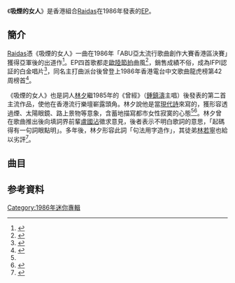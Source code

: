 {{NoteTA
| 1=zh-hans:吸烟的女人; zh-hant:吸煙的女人;
}}
{{Infobox album
| name       = 吸煙的女人
| type       = EP
| artist     = [[Raidas|Raidas]]
| format        = 黑膠唱片、錄音帶
| cover      = 
| border     = yes
| alt        = 
| released   = 1986年
| recorded   = 
| venue      =
| studio     = 
| Language   = [[粵語|粵語]]
| genre      = [[歐陸節拍|歐陸節拍]]
| length     = {{duration|m=12|s=51}}
| label      = 藝視唱片公司
| producer   = 黃耀光
| prev_title = 
| prev_year  = 
| next_title = [[傳說_(Raidas專輯)|傳說 (Raidas專輯)]]
| next_year  = 1987
}}
《'''吸煙的女人'''》是香港組合[[Raidas|Raidas]]在1986年發表的[[迷你專輯|EP]]。

==簡介==
[[Raidas|Raidas]]憑《吸煙的女人》一曲在1986年「ABU亞太流行歌曲創作大賽香港區決賽」獲得亞軍後的出道作<ref name="香港詞人詞話">{{cite book|author1=黃志華|title=香港詞人詞話|date=2003年4月|publisher=三聯書店（香港）|page=}}</ref>。EP四首歌都走[[歐陸節拍|歐陸節拍]]曲風<ref name="專輯">{{Cite book|title=香港流行音樂專輯101．第一部|author=Muzikland|publisher=非凡出版|year=2018|isbn=9789888513710|location=香港|pages=340-344}}</ref>，銷售成績不俗，成為IFPI認証的白金唱片<ref>{{Cite web|title=《金唱片頒獎典禮》所頒發之獎項 [1977-2008]（1988）|url=http://www.ifpihk.org/zh/gold-disc-award-presented/1988|accessdate=|author=|date=|format=|publisher=ifpihk|language=|archive-url=https://web.archive.org/web/20161110202445/http://www.ifpihk.org/zh/gold-disc-award-presented/1988|archive-date=2016-11-10|dead-url=yes}}</ref>，同名主打曲派台後曾登上1986年香港電台中文歌曲龍虎榜第42周榜首<ref name="cnhk">{{cite web|author1=黃志煒|url=https://repository.lib.cuhk.edu.hk/en/item/cuhk-317982|title=跨國唱片公司壟斷下之香港粤語流行樂壇|language=中文|date=1991|page=附錄附件(一)|accessdate=2020-05-24|archive-date=2020-08-23|archive-url=https://web.archive.org/web/20200823022917/https://repository.lib.cuhk.edu.hk/en/item/cuhk-317982|dead-url=no}}</ref>。

《吸煙的女人》也是詞人[[林夕|林夕]]繼1985年的《曾經》（[[鍾鎮濤|鍾鎮濤]]主唱）後發表的第二首主流作品，使他在香港流行樂壇嶄露頭角。林夕說他是當[[現代詩|現代詩]]來寫的，獲形容透過煙、太陽眼鏡、路上景物等意象，含蓄地描寫都市女性寂寞的心態<ref name="香港詞人詞話"/><ref>{{Cite book|edition=Xin ban|title=Xianggang Yue yu liu xing ge ci yan jiu|url=https://www.worldcat.org/oclc/954679715|location=[Xianggang]|isbn=9789888365296|oclc=954679715|last=Zhu, Yaowei, 1965-|last2=朱耀偉, 1965-}}</ref>。林夕曾在歌曲推出後向填詞界前輩[[盧國沾|盧國沾]]徵求意見，後者表示不明白歌詞的意思，「起碼得有一句詞眼點明」。多年後，林夕形容此詞「句法用字造作」，其徒弟[[林若寧|林若寧]]也給以劣評<ref name="夕">{{Cite AV media notes |title=林夕字傳2|artist= |year=2007 |notestitle= |url= |accessdate= |first= |last= |authorlink= |first2= |last2= |authorlink2= |page= |pages= |type=CD |publisher=環球唱片 |id= |location=香港 |ref=}}</ref>。

== 曲目 ==
{{Tracklist
| collapsed = 
| headline = A面
| font_size = 
| total_length = 

| all_writing = 
| all_music = 黃耀光
| all_lyrics = 林夕
| all_arranger = 黃耀光
| all_producer = 
| all_note = 全碟歌手：陳德彰

| extra_column =

| title1          = 吸煙的女人
| note1           = 
| writer1         = 
| extra1         = 
| length1         = 3:00

| title2          = 不願置評
| writer2         = 
| extra2         = 
| length2         = 3:15

| title3          = 杯中冷巷
| note3           = 
| writer3         = 
| extra3         = 
| length3         = 3:59
}}
{{Tracklist
| collapsed = 
| headline = B面
| font_size = 
| total_length = 

| all_writing = 
| all_music = 
| all_lyrics = 
| all_arranger = 
| all_producer = 
| all_note = 

| extra_column = 混音

| title1 = Re-Mix吸煙的女人
| note1 = 
| longnote1 = 
| music1 = 
| lyrics1 = 
| arranger1 = 
| producer1 = 
| extra1 = 
| length1 =  5:38
}}

==参考資料==
{{reflist}}

[[Category:1986年迷你專輯|Category:1986年迷你專輯]]
